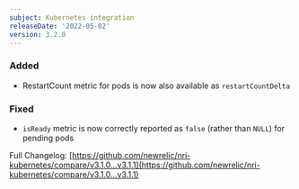 ```yaml
---
subject: Kubernetes integration
releaseDate: '2022-05-02'
version: 3.2.0
---
```


### Added

* RestartCount metric for pods is now also available as `restartCountDelta`

### Fixed

* `isReady` metric is now correctly reported as `false` (rather than `NULL`) for pending pods

Full Changelog: [https://github.com/newrelic/nri-kubernetes/compare/v3.1.0...v3.1.1](https://github.com/newrelic/nri-kubernetes/compare/v3.1.0...v3.1.1)

